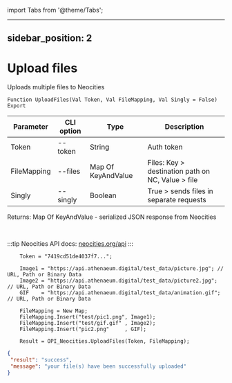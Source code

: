 ﻿import Tabs from '@theme/Tabs';

---
sidebar_position: 2
---

# Upload files
 Uploads multiple files to Neocities



`Function UploadFiles(Val Token, Val FileMapping, Val Singly = False) Export`

  | Parameter | CLI option | Type | Description |
  |-|-|-|-|
  | Token | --token | String | Auth token |
  | FileMapping | --files | Map Of KeyAndValue | Files: Key > destination path on NC, Value > file |
  | Singly | --singly | Boolean | True > sends files in separate requests |

  
  Returns:  Map Of KeyAndValue - serialized JSON response from Neocities

<br/>

:::tip
Neocities API docs: [neocities.org/api](https://neocities.org/api)
:::
<br/>


```bsl title="Code example"
    Token = "7419cd51de4037f7...";

    Image1 = "https://api.athenaeum.digital/test_data/picture.jpg"; // URL, Path or Binary Data
    Image2 = "https://api.athenaeum.digital/test_data/picture2.jpg"; // URL, Path or Binary Data
    GIF    = "https://api.athenaeum.digital/test_data/animation.gif"; // URL, Path or Binary Data

    FileMapping = New Map;
    FileMapping.Insert("test/pic1.png", Image1);
    FileMapping.Insert("test/gif.gif" , Image2);
    FileMapping.Insert("pic2.png"     , GIF);

    Result = OPI_Neocities.UploadFiles(Token, FileMapping);
```
 



```json title="Result"
{
 "result": "success",
 "message": "your file(s) have been successfully uploaded"
}
```
